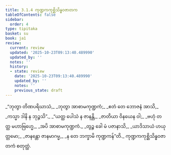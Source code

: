 ```yaml
---
title: 3.1.4 ကုဏ္ဍကကုစ္ဆိသိန္ဓဝဇာတက
tableOfContents: false
sidebar:
  order: 4
type: tipitaka
basket: su
book: ja1
review:
  current: review
  updated: '2025-10-23T09:13:40.489990'
  updated_by: ''
  notes: ''
  history:
  - state: review
    date: '2025-10-23T09:13:40.489990'
    updated_by: ''
    notes: ''
    previous_state: draft
---
```



<ReviewStatus review={frontmatter.review} showDetails={true} />

<HypothesisAnnotation frontmatter={frontmatter} />

<DynamicBreadcrumb />

<Division number="10" book="ja1" e="ch" v="22" p="72">

<Paragraph number="682" type="verses" book="ja1">
_“ဘုတွာ တိဏပရိဃာသံ,_  
_ဘုတွာ အာစာမကုဏ္ဍကံ;_  
_ဧတံ တေ ဘောဇနံ အာသိ,_  
_ကသ္မာ ဒါနိ န ဘုဉ္ဇသိ”._  

</Paragraph>

</Division>
<Division number="11" book="ja1" e="ch" v="22" p="72">

<Paragraph number="683" type="verses" book="ja1">
_“ယတ္ထ ပေါသံ န ဇာနန္တိ,_  
_ဇာတိယာ ဝိနယေန ဝါ;_  
_ဗဟုံ တတ္ထ မဟာဗြဟ္မေ,_  
_အပိ အာစာမကုဏ္ဍကံ._  

</Paragraph>

</Division>
<Division number="12" book="ja1" e="ch" v="22" p="72">

<Paragraph number="684" type="verses" book="ja1">
_တွဉ္စ ခေါ မံ ပဇာနာသိ,_  
_ယာဒိသာယံ ဟယုတ္တမော;_  
_ဇာနန္တော ဇာနမာဂမ္မ,_  
_န တေ ဘက္ခာမိ ကုဏ္ဍကန်”တိ._  


</Paragraph>
</Division>

<Paragraph number="685" type="center" book="ja1">
ကုဏ္ဍကကုစ္ဆိသိန္ဓဝဇာတကံ စတုတ္ထံ.
</Paragraph>